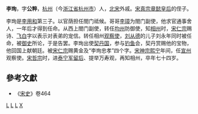 '''李珣'''，字'''公粹'''，[[杭州|杭州]]（今[[浙江省|浙江省]][[杭州市|杭州市]]）人，[[北宋|北宋]]外戚。[[宋真宗|宋真宗]][[章懿皇后|章懿皇后]]的侄子。

李珣是[[李用和|李用和]]第三子。以官荫担任閤门祗候。哥哥[[李璋|李璋]]为閤门副使，他求官通事舍人，一年后才得到任命。从西上閤门副使，转任[[均州|均州]]防御使，知[[相州|相州]]时，[[宋仁宗|宋仁宗]]赐诗、[[飞白|飞白]]字以表示对表弟的宠信。转任相州[[观察使|观察使]]，[[刘从德|刘从德]]的儿子刘永年同时被任命，被[[御史|御史]]所论，于是告罢。李珣出使[[契丹国|契丹国]]，参与[[钓鱼|钓鱼]]会，契丹赏赐他的宝物，他回国上献朝廷。被[[宋仁宗|宋仁宗]]赐黄金及“李珣忠孝”四个字。[[宋神宗|宋神宗]][[熙宁|熙宁]]年间，任[[宣州|宣州]]观察使。[[宋哲宗|宋哲宗]]时，进[[泰宁军|泰宁军]][[留后|留后]]、提举万寿观，再知相州，卒年七十四岁。
== 參考文獻 ==
*《[[宋史|宋史]]》卷464
[[Category:杭州人|L]]
[[Category:北宋官员|L]]
[[Category:宋朝外戚|L]]
[[Category:李姓|X]]